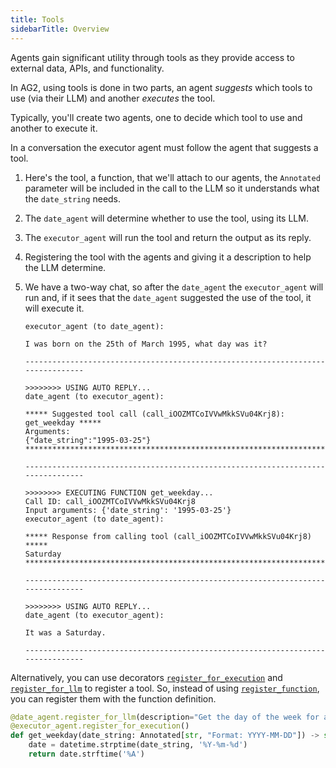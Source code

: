 ```yaml
---
title: Tools
sidebarTitle: Overview
---
```


Agents gain significant utility through tools as they provide access to external data, APIs, and functionality.

In AG2, using tools is done in two parts, an agent *suggests* which tools to use (via their LLM) and another *executes* the tool.

Typically, you'll create two agents, one to decide which tool to use and another to execute it.

<Note>In a conversation the executor agent must follow the agent that suggests a tool.</Note>


<Example/>

1. Here's the tool, a function, that we'll attach to our agents, the `Annotated` parameter will be  included in the call to the LLM so it understands what the `date_string` needs.

2. The `date_agent` will determine whether to use the tool, using its LLM.

3. The `executor_agent` will run the tool and return the output as its reply.

4. Registering the tool with the agents and giving it a description to help the LLM determine.

5. We have a two-way chat, so after the `date_agent` the `executor_agent` will run and, if it sees that the `date_agent` suggested the use of the tool, it will execute it.

    ```console
    executor_agent (to date_agent):

    I was born on the 25th of March 1995, what day was it?

    --------------------------------------------------------------------------------

    >>>>>>>> USING AUTO REPLY...
    date_agent (to executor_agent):

    ***** Suggested tool call (call_iOOZMTCoIVVwMkkSVu04Krj8): get_weekday *****
    Arguments:
    {"date_string":"1995-03-25"}
    ****************************************************************************

    --------------------------------------------------------------------------------

    >>>>>>>> EXECUTING FUNCTION get_weekday...
    Call ID: call_iOOZMTCoIVVwMkkSVu04Krj8
    Input arguments: {'date_string': '1995-03-25'}
    executor_agent (to date_agent):

    ***** Response from calling tool (call_iOOZMTCoIVVwMkkSVu04Krj8) *****
    Saturday
    **********************************************************************

    --------------------------------------------------------------------------------

    >>>>>>>> USING AUTO REPLY...
    date_agent (to executor_agent):

    It was a Saturday.

    --------------------------------------------------------------------------------
    ```

Alternatively, you can use decorators [`register_for_execution`](/docs/api-reference/autogen/ConversableAgent#register-for-execution) and [`register_for_llm`](/docs/api-reference/autogen/ConversableAgent#register-for-llm) to register a tool. So, instead of using [`register_function`](/docs/api-reference/autogen/register_function), you can register them with the function definition.
```python
@date_agent.register_for_llm(description="Get the day of the week for a given date")
@executor_agent.register_for_execution()
def get_weekday(date_string: Annotated[str, "Format: YYYY-MM-DD"]) -> str:
    date = datetime.strptime(date_string, '%Y-%m-%d')
    return date.strftime('%A')
```
